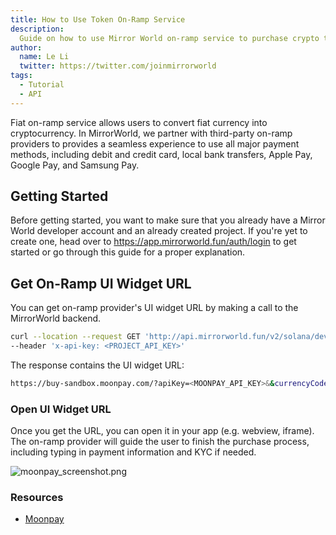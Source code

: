 ```yaml
---
title: How to Use Token On-Ramp Service
description:
  Guide on how to use Mirror World on-ramp service to purchase crypto token
author:
  name: Le Li
  twitter: https://twitter.com/joinmirrorworld
tags:
  - Tutorial
  - API
---
```


Fiat on-ramp service allows users to convert fiat currency into cryptocurrency. In MirrorWorld, we partner with third-party on-ramp providers to provides a seamless experience to use all major payment methods, including debit and credit card, local bank transfers, Apple Pay, Google Pay, and Samsung Pay.

## Getting Started

Before getting started, you want to make sure that you already have a Mirror
World developer account and an already created project. If you're yet to create
one, head over to https://app.mirrorworld.fun/auth/login to get started or go
through this guide for a proper explanation.


## Get On-Ramp UI Widget URL
You can get on-ramp provider's UI widget URL by making a call to the MirrorWorld backend.
```bash
curl --location --request GET 'http://api.mirrorworld.fun/v2/solana/devnet/wallet/on_ramp/get_url?email=<USER_EMAIL>&walletAddress=<RECEIVER_PUBLICK_ADDRESS>&currencyCode=<CRYPTO_CURRENCY_TICKER>' \
--header 'x-api-key: <PROJECT_API_KEY>'
````

The response contains the UI widget URL:
```bash
https://buy-sandbox.moonpay.com/?apiKey=<MOONPAY_API_KEY>&&currencyCode=<CRYPTO_CURRENCY_TICKER>&walletAddress=<RECEIVER_PUBLICK_ADDRESS>&email=<USER_EMAIL>&signature=1Mqv9xm6vzd%2BY40MF%2FHeVqHSx%2FJ9w5cB1%2
````

### Open UI Widget URL

Once you get the URL, you can open it in your app (e.g. webview, iframe). The on-ramp provider will guide the user to finish the purchase process, including typing in payment information and KYC if needed.

![moonpay_screenshot.png](/docs/images/tutorials/moonpay_screenshot.png)

### Resources
- [Moonpay](https://www.moonpay.com/)